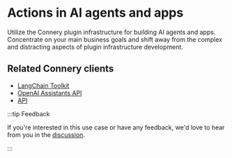 # Actions in AI agents and apps

Utilize the Connery plugin infrastructure for building AI agents and apps.
Concentrate on your main business goals and shift away from the complex and distracting aspects of plugin infrastructure development.

## Related Connery clients

- [LangChain Toolkit](/docs/clients/langchain/tools)
- [OpenAI Assistants API](/docs/clients/openai/assistant)
- [API](/docs/clients/api)

:::tip Feedback

If you're interested in this use case or have any feedback, we'd love to hear from you in the [discussion](https://github.com/connery-io/connery/discussions/84).

:::
